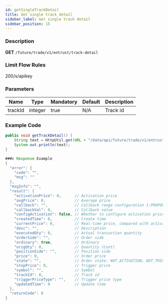 ```yaml
---
id: getSingleTrackDetail
title: Get single track detail
sidebar_label: Get single track detail
sidebar_position: 15
---
```


### Description

**GET** `/future/trade/v1/entrust/track-detail`

### Limit Flow Rules

200/s/apikey

### Parameters

| Name    | Type    | Mandatory | Default | Description |
| ------- | ------- | --------- | ------- | ----------- |
| trackId | integer | true      | N/A     | Track id    |

### Example Code

```java
public void getTrackDetail() {
    String text = HttpUtil.get(URL + "/data/api/future/trade/v1/entrust/track-detail");
    System.out.println(text);
}

###c Response Example
{
  "error": {
    "code": "",
    "msg": ""
  },
  "msgInfo": "",
  "result": {
    "activationPrice": 0,      // Activation price
    "avgPrice": 0,             // Average price
    "callback": "",            // Callback range configuration 1:PROPORTION 2:FIXED
    "callbackVal": 0,          // Callback value
    "configActivation": false, // Whether to configure activation price
    "createdTime": 0,          // Create time
    "currentPrice": 0,         // Real-time price, compared with activation price and order price, to determine activation direction
    "desc": "",                // Description
    "executedQty": 0,          // Actual transaction quantity
    "orderSide": "",           // Order side
    "ordinary": true,          // Ordinary
    "origQty": 0,              // Quantity (Cont)
    "positionSide": "",        // Position side
    "price": 0,                // Order price
    "state": "",               // Order state: NOT_ACTIVATION; NOT_TRIGGERED; TRIGGERING; TRIGGERED; USER_REVOCATION; PLATFORM_REVOCATION; EXPIRED; DELEGATION_FAILED
    "stopPrice": 0,            // Trigger price
    "symbol": "",              // Symbol
    "trackId": 0,              // Track id
    "triggerPriceType": "",    // Trigger price type
    "updatedTime": 0           // Update time
  },
  "returnCode": 0
}
```
